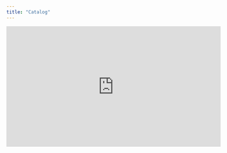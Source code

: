 ```yaml
---
title: "Catalog"
---
```


<AccordionGroup>
  <Accordion icon="wand-magic-sparkles" title="1. Basics">
    <iframe width="560" height="315" src="https://www.loom.com/embed/f918e3fce73e4d6fb627418c862c0060?sid=f2d8af6f-9aea-49fc-ad11-6b73a69f34b" title="Basic Product Walkthrough" frameborder="0" allow="accelerometer; autoplay; clipboard-write; encrypted-media; gyroscope; picture-in-picture" allowfullscreen />

    Quick Guide to Bitscale

    This demonstrates how to navigate the platform and create grids from ground-up for all common GTM usecases!
    You can navigate
  </Accordion>
</AccordionGroup>

1. Basics

   1. [Tools - Basic - Text Models](https://docs.bitscale.ai/quickstart#setup-enrichment-tools)

   2. [Tools - Waterfalls - Phone](https://docs.bitscale.ai/quickstart#waterfall-for-phone-enrichment)

   3. [Tools - Waterfalls - Email](https://docs.bitscale.ai/quickstart#waterfall-for-emails-enrichment)

   4. [Tools - Intermediate - Link Scraper](https://docs.bitscale.ai/quickstart#crawl-a-website-for-enrichment)

   5. [Tools - Intermediate - Perplexity](https://docs.bitscale.ai/wrongturn)

   6. [Tools - Intermediate - Google Web Research](https://docs.bitscale.ai/wrongturn)

   7. [Tools - Intermediate - Tech Stack Enrichment](https://docs.bitscale.ai/quickstart#technology-stack-enrichment)

   8. [Tools - Advanced - Image Models](https://docs.bitscale.ai/wrongturn)

   9. [Tools - Advanced - API Connection]()

   10. [Tools - Advanced - Webhook Connection](https://docs.bitscale.ai/wrongturn)

   11.

2. Recipes

   1. [Use Case - List Building](https://docs.bitscale.ai/recipes/list-building)

   2. [Use Case - Hubspot Two Way Integration](https://docs.bitscale.ai/recipes/instantly-magic)

   3. [Use Case - Instantly Two Way Integration](https://docs.bitscale.ai/recipes/enrich-hubspot)

3. Ingredients

   1. [Integration - Hubspot](https://docs.bitscale.ai/playbook/enrich-hubspot)

   2. [Export - Hubspot](https://docs.bitscale.ai/playbook/export-hubspot)

   3. [Integration - Instantly](https://docs.bitscale.ai/playbook/instantly-integrate)

   4. [Export - Instantly](https://docs.bitscale.ai/playbook/instantly-export)

   5. [Crash Course - Common Formulae](https://docs.bitscale.ai/playbook/common-formulae)

   6. [Crash Course - Prompting 101](https://docs.bitscale.ai/playbook/prompts_101)

   7. [Prospecting - Find Companies](https://docs.bitscale.ai/playbook/list-building-1)

   8. [Prospecting - Find People](https://docs.bitscale.ai/playbook/find-people)
